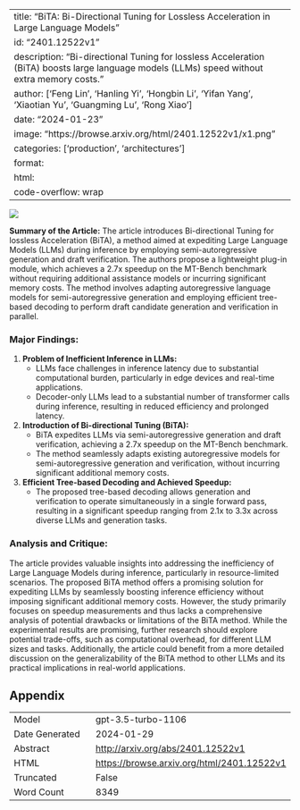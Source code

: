 
---
title: "BiTA: Bi-Directional Tuning for Lossless Acceleration in Large Language Models"
id: "2401.12522v1"
description: "Bi-directional Tuning for lossless Acceleration (BiTA) boosts large language models (LLMs) speed without extra memory costs."
author: ['Feng Lin', 'Hanling Yi', 'Hongbin Li', 'Yifan Yang', 'Xiaotian Yu', 'Guangming Lu', 'Rong Xiao']
date: "2024-01-23"
image: "https://browse.arxiv.org/html/2401.12522v1/x1.png"
categories: ['production', 'architectures']
format:
  html:
    code-overflow: wrap
---

![](https://browse.arxiv.org/html/2401.12522v1/x1.png)

**Summary of the Article:**
The article introduces Bi-directional Tuning for lossless Acceleration (BiTA), a method aimed at expediting Large Language Models (LLMs) during inference by employing semi-autoregressive generation and draft verification. The authors propose a lightweight plug-in module, which achieves a 2.7x speedup on the MT-Bench benchmark without requiring additional assistance models or incurring significant memory costs. The method involves adapting autoregressive language models for semi-autoregressive generation and employing efficient tree-based decoding to perform draft candidate generation and verification in parallel.

### Major Findings:
1. **Problem of Inefficient Inference in LLMs:**
   - LLMs face challenges in inference latency due to substantial computational burden, particularly in edge devices and real-time applications.
   - Decoder-only LLMs lead to a substantial number of transformer calls during inference, resulting in reduced efficiency and prolonged latency.

2. **Introduction of Bi-directional Tuning (BiTA):**
   - BiTA expedites LLMs via semi-autoregressive generation and draft verification, achieving a 2.7x speedup on the MT-Bench benchmark.
   - The method seamlessly adapts existing autoregressive models for semi-autoregressive generation and verification, without incurring significant additional memory costs.

3. **Efficient Tree-based Decoding and Achieved Speedup:**
   - The proposed tree-based decoding allows generation and verification to operate simultaneously in a single forward pass, resulting in a significant speedup ranging from 2.1x to 3.3x across diverse LLMs and generation tasks.

### Analysis and Critique:
The article provides valuable insights into addressing the inefficiency of Large Language Models during inference, particularly in resource-limited scenarios. The proposed BiTA method offers a promising solution for expediting LLMs by seamlessly boosting inference efficiency without imposing significant additional memory costs. However, the study primarily focuses on speedup measurements and thus lacks a comprehensive analysis of potential drawbacks or limitations of the BiTA method. While the experimental results are promising, further research should explore potential trade-offs, such as computational overhead, for different LLM sizes and tasks. Additionally, the article could benefit from a more detailed discussion on the generalizability of the BiTA method to other LLMs and its practical implications in real-world applications.

## Appendix

|          |          |
|----------|----------|
| Model     | gpt-3.5-turbo-1106       |
| Date Generated     | 2024-01-29       |
| Abstract | [http://arxiv.org/abs/2401.12522v1](http://arxiv.org/abs/2401.12522v1)        |
| HTML     | [https://browse.arxiv.org/html/2401.12522v1](https://browse.arxiv.org/html/2401.12522v1)       |
| Truncated       | False       |
| Word Count       | 8349       |